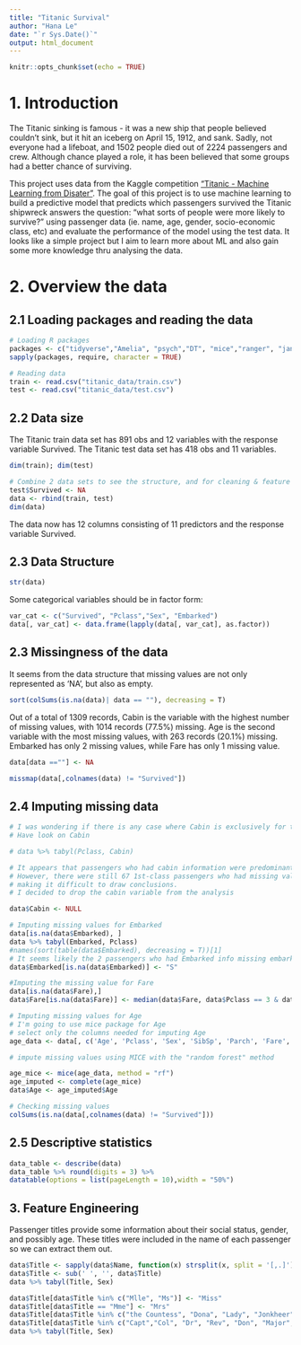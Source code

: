 ```yaml
---
title: "Titanic Survival"
author: "Hana Le"
date: "`r Sys.Date()`"
output: html_document
---
```


```r
knitr::opts_chunk$set(echo = TRUE)
```
# 1. Introduction

The Titanic sinking is famous - it was a new ship that people believed couldn't sink, but it hit an iceberg on April 15, 1912, and sank. Sadly, not everyone had a lifeboat, and 1502 people died out of 2224 passengers and crew. Although chance played a role, it has been believed that some groups had a better chance of surviving.

This project uses data from the Kaggle competition ["Titanic - Machine Learning from Disater"](https://www.kaggle.com/competitions/titanic/overview). The goal of this project is to use machine learning to build a predictive model that predicts which passengers survived the Titanic shipwreck answers the question: “what sorts of people were more likely to survive?” using passenger data (ie. name, age, gender, socio-economic class, etc) and evaluate the performance of the model using the test data. It looks like a simple project but I aim to learn more about ML and also gain some more knowledge thru analysing the data.

# 2. Overview the data
## 2.1 Loading packages and reading the data

```r
# Loading R packages
packages <- c("tidyverse","Amelia", "psych","DT", "mice","ranger", "janitor", "randomForest") 
sapply(packages, require, character = TRUE)
```


```r
# Reading data
train <- read.csv("titanic_data/train.csv")
test <- read.csv("titanic_data/test.csv")
```


## 2.2 Data size
The Titanic train data set has 891 obs and 12 variables with the response variable Survived. The Titanic test data set has 418 obs and 11 variables.

```r
dim(train); dim(test)
```

```r
# Combine 2 data sets to see the structure, and for cleaning & feature engineering later.
test$Survived <- NA
data <- rbind(train, test)
dim(data) 
```
The data now has 12 columns consisting of 11 predictors and the response variable Survived.

## 2.3 Data Structure

```r
str(data)
```

Some categorical variables should be in factor form:

```r
var_cat <- c("Survived", "Pclass","Sex", "Embarked")
data[, var_cat] <- data.frame(lapply(data[, var_cat], as.factor))
```


## 2.3 Missingness of the data

It seems from the data structure that missing values are not only represented as 'NA', but also as empty.

```r
sort(colSums(is.na(data)| data == ""), decreasing = T)
```

Out of a total of 1309 records, Cabin is the variable with the highest number of missing values, with 1014 records (77.5%) missing. Age is the second variable with the most missing values, with 263 records (20.1%) missing. Embarked has only 2 missing values, while Fare has only 1 missing value.

```r
data[data ==""] <- NA

missmap(data[,colnames(data) != "Survived"])
```


## 2.4 Imputing missing data


```r
# I was wondering if there is any case where Cabin is exclusively for the 1st class passengers?
# Have look on Cabin

# data %>% tabyl(Pclass, Cabin)

# It appears that passengers who had cabin information were predominantly in the 1st class. 
# However, there were still 67 1st-class passengers who had missing values for the cabin,
# making it difficult to draw conclusions. 
# I decided to drop the cabin variable from the analysis

data$Cabin <- NULL
```



```r
# Imputing missing values for Embarked
data[is.na(data$Embarked), ]
data %>% tabyl(Embarked, Pclass)
#names(sort(table(data$Embarked), decreasing = T))[1]
# It seems likely the 2 passengers who had Embarked info missing embarked from S = Southampton.
data$Embarked[is.na(data$Embarked)] <- "S"
```

```r
#Imputing the missing value for Fare
data[is.na(data$Fare),]
data$Fare[is.na(data$Fare)] <- median(data$Fare, data$Pclass == 3 & data$Embarded == "S", na.rm = T)
```


```r
# Imputing missing values for Age
# I'm going to use mice package for Age
# select only the columns needed for imputing Age
age_data <- data[, c('Age', 'Pclass', 'Sex', 'SibSp', 'Parch', 'Fare', 'Embarked')]

# impute missing values using MICE with the "random forest" method

age_mice <- mice(age_data, method = "rf")
age_imputed <- complete(age_mice)
data$Age <- age_imputed$Age
```


```r
# Checking missing values
colSums(is.na(data[,colnames(data) != "Survived"]))
```

## 2.5 Descriptive statistics


```r
data_table <- describe(data)
data_table %>% round(digits = 3) %>% 
datatable(options = list(pageLength = 10),width = "50%") 
```


## 3. Feature Engineering
Passenger titles provide some information about their social status, gender, and possibly age. These titles were included in the name of each passenger so we can extract them out.

```r
data$Title <- sapply(data$Name, function(x) strsplit(x, split = '[,.]')[[1]][[2]])
data$Title <- sub(' ', '', data$Title)
data %>% tabyl(Title, Sex) 
```

```r
data$Title[data$Title %in% c("Mlle", "Ms")] <- "Miss"
data$Title[data$Title == "Mme"] <- "Mrs"
data$Title[data$Title %in% c("the Countess", "Dona", "Lady", "Jonkheer")] <- "Noble"
data$Title[data$Title %in% c("Capt","Col", "Dr", "Rev", "Don", "Major", "Sir")] <- "Officer"
data %>% tabyl(Title, Sex) 

```


